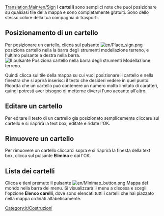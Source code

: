 [[Translation:Main/en/Sign]]
{{en/-}}
I '''cartelli''' sono semplici note che puoi posizionare su qualsiasi tile della mappa e sono completamente gratuiti. Sono dello stesso colore della tua compagnia di trasporti.

== Posizionamento di un cartello ==

Per posizionare un cartello, clicca sul pulsante [[File:en/Place sign.png]] posiziona cartello nella la barra degli strumenti modellazione terreno, e l'ultimo pulsante a destra nella barra. <br />

[[File:en/Posizione pulsante cartello.png|none|frame|Il pulsante Posiziona cartello nella barra degli strumenti Modellazione terreno.]]

Quindi clicca sul tile della mappa su cui vuoi posizionare il cartello e nella finestra che si aprirà inserisci il testo che desideri vedere in quel punto. Ricorda che un cartello può contenere un numero molto limitato di caratteri, quindi potresti aver bisogno di metterne diversi l'uno accanto all'altro.

==Editare un cartello==

Per editare il testo di un cartrello gia posizionato semplicemente cliccare sul cartello e si riaprirà la text box, editate e ridate l'OK.

==Rimuovere un cartello==

Per rimuovere un cartello cliccarci sopra e si riaprirà la finesta della text box, clicca sul pulsante '''Elimina''' e dai l'OK.

{{it/Avviso|Ricorda che in multiplayer chiunque può editare o cancellare un cartello anche, anche messo da altri, quindi non mettere informazioni importanti nei cartelli e tenerli d'occhio per assicurarsi che i tuoi concorrenti non si stiano prendendo gioco di te modificandoli a tua insaputa.}}

==Lista dei cartelli==
Clicca e tieni premuto il pulsante [[File:en/Minimap button.png]] Mappa del mondo nella barra dei menu. Si visualizzarà il menu a discesa e scegli l'opzione '''Elenco carelli''', dove sono elencati tutti i cartelli che hai piazzato nella mappa ordinati alfabeticamente.

[[Category:it/Costruzioni]]
